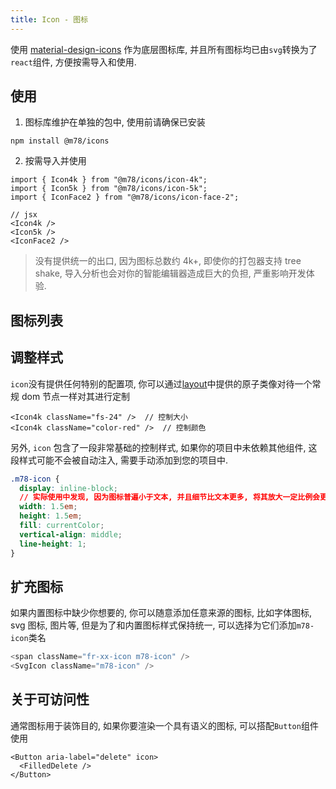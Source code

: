 ```yaml
---
title: Icon - 图标
---
```



使用 [material-design-icons](https://github.com/google/material-design-icons) 作为底层图标库, 并且所有图标均已由`svg`转换为了`react`组件, 方便按需导入和使用.

## 使用

1. 图标库维护在单独的包中, 使用前请确保已安装

```shell
npm install @m78/icons
```

2. 按需导入并使用

```tsx
import { Icon4k } from "@m78/icons/icon-4k";
import { Icon5k } from "@m78/icons/icon-5k";
import { IconFace2 } from "@m78/icons/icon-face-2";

// jsx
<Icon4k />
<Icon5k />
<IconFace2 />
```

> 没有提供统一的出口, 因为图标总数约 4k+, 即使你的打包器支持 tree shake, 导入分析也会对你的智能编辑器造成巨大的负担, 严重影响开发体验.

## 图标列表

<IconDemo />

## 调整样式

`icon`没有提供任何特别的配置项, 你可以通过[layout](/component/base/layout)中提供的原子类像对待一个常规 dom 节点一样对其进行定制

```tsx | pure
<Icon4k className="fs-24" />  // 控制大小
<Icon4k className="color-red" />  // 控制颜色
```

另外, `icon` 包含了一段非常基础的控制样式, 如果你的项目中未依赖其他组件, 这段样式可能不会被自动注入, 需要手动添加到您的项目中.

```css
.m78-icon {
  display: inline-block;
  // 实际使用中发现, 因为图标普遍小于文本, 并且细节比文本更多, 将其放大一定比例会更好, 否则基本每次使用都会单独再将其通过样式放大
  width: 1.5em;
  height: 1.5em;
  fill: currentColor;
  vertical-align: middle;
  line-height: 1;
}
```

## 扩充图标

如果内置图标中缺少你想要的, 你可以随意添加任意来源的图标, 比如字体图标, svg 图标, 图片等, 但是为了和内置图标样式保持统一, 可以选择为它们添加`m78-icon`类名

```js
<span className="fr-xx-icon m78-icon" />
<SvgIcon className="m78-icon" />
```

## 关于可访问性

通常图标用于装饰目的, 如果你要渲染一个具有语义的图标, 可以搭配`Button`组件使用

```tsx
<Button aria-label="delete" icon>
  <FilledDelete />
</Button>
```
